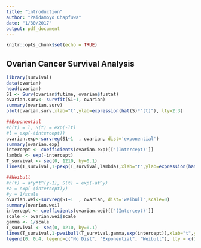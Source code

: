 ```yaml
---
title: "introduction"
author: "Paidamoyo Chapfuwa"
date: "1/30/2017"
output: pdf_document
---
```


```r
knitr::opts_chunk$set(echo = TRUE)
```

## Ovarian Cancer Survival Analysis


```r
library(survival)
data(ovarian)
head(ovarian)
S1 <- Surv(ovarian$futime, ovarian$fustat)
ovarian.surv<- survfit(S1~1, ovarian)
summary(ovarian.surv)
plot(ovarian.surv,xlab="t",ylab=expression(hat(S)*"(t)"), lty=2:3)

##Exponential
#h(t) = l, S(t) = exp(-lt)
#l = exp(-(intercept))
ovarian.exp<-survreg(S1~1  , ovarian, dist='exponential')
summary(ovarian.exp)
intercept <- coefficients(ovarian.exp)[['(Intercept)']]
lambda <- exp(-intercept)
T_survival <- seq(0, 1210, by=0.1)
lines(T_survival,1-pexp(T_survival,lambda),xlab="t",ylab=expression(hat(S)*"(t)"), col='blue')

##Weibull
#h(t) = a*y*t^(y-1), S(t) = exp(-at^y)
#a = exp(-(intercept)y)
#y = 1/scale
ovarian.wei<-survreg(S1~1  , ovarian, dist='weibull',scale=0)
summary(ovarian.wei)
intercept <- coefficients(ovarian.wei)[['(Intercept)']]
scale <- ovarian.wei$scale
gamma <- 1/scale
T_survival <- seq(0, 1210, by=0.1)
lines(T_survival,1-pweibull(T_survival,gamma,exp(intercept)),xlab="t",ylab=expression(hat(S)*"(t)"), col='red')
legend(0, 0.4, legend=c("No Dist", "Exponential", "Weibull"), lty = c(1,1,1), col = c('black', 'blue', 'red'))
```
